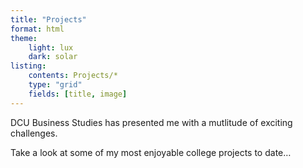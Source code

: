 ```yaml
---
title: "Projects"
format: html
theme: 
    light: lux
    dark: solar
listing: 
    contents: Projects/*
    type: "grid"
    fields: [title, image]
---
```



DCU Business Studies  has presented me with a mutlitude of exciting challenges.

Take a look at some of my most enjoyable college projects to date...